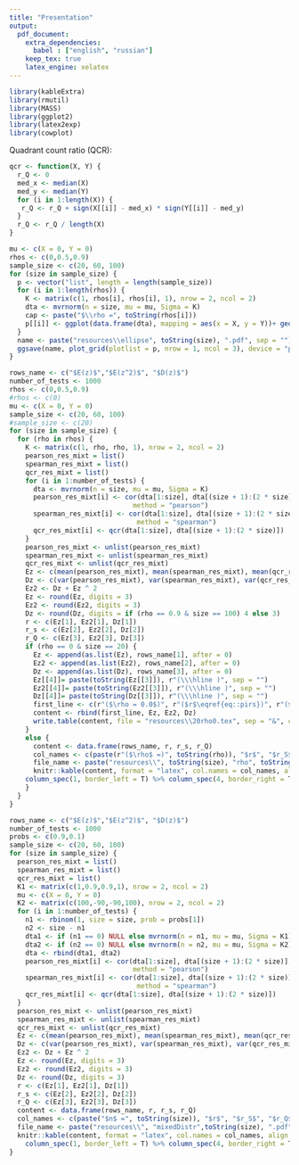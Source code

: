 ```yaml
---
title: "Presentation"
output:
  pdf_document:
    extra_dependencies:
      babel : ["english", "russian"]
    keep_tex: true
    latex_engine: xelatex
---
```


```r
library(kableExtra)
library(rmutil)
library(MASS)
library(ggplot2)
library(latex2exp)
library(cowplot)
```

Quadrant count ratio (QCR):
```r
qcr <- function(X, Y) {
  r_Q <- 0
  med_x <- median(X)
  med_y <- median(Y)
  for (i in 1:length(X)) {
   r_Q <- r_Q + sign(X[[i]] - med_x) * sign(Y[[i]] - med_y)
  }
  r_Q <- r_Q / length(X)
}
```



```r
mu <- c(X = 0, Y = 0)
rhos <- c(0,0.5,0.9)
sample_size <- c(20, 60, 100)
for (size in sample_size) {
  p <- vector("list", length = length(sample_size))
  for (i in 1:length(rhos)) {
    K <- matrix(c(1, rhos[i], rhos[i], 1), nrow = 2, ncol = 2)
    dta <- mvrnorm(n = size, mu = mu, Sigma = K)
    cap <- paste("$\\rho =", toString(rhos[i]))
    p[[i]] <- ggplot(data.frame(dta), mapping = aes(x = X, y = Y))+ geom_point(color = "red") + stat_ellipse(color = "darkblue", size = 1.05) + labs(caption = TeX(cap)) + theme(plot.caption = element_text(hjust = 0.5, size = 12))
  }
  name <- paste("resources\\ellipse", toString(size), ".pdf", sep = "")
  ggsave(name, plot_grid(plotlist = p, nrow = 1, ncol = 3), device = "pdf", width = 15)
}
```


```r
rows_name <- c("$E(z)$","$E(z^2)$", "$D(z)$")
number_of_tests <- 1000
rhos <- c(0,0.5,0.9)
#rhos <- c(0)
mu <- c(X = 0, Y = 0)
sample_size <- c(20, 60, 100)
#sample_size <- c(20)
for (size in sample_size) {
  for (rho in rhos) {
    K <- matrix(c(1, rho, rho, 1), nrow = 2, ncol = 2)
    pearson_res_mixt = list()
    spearman_res_mixt = list()
    qcr_res_mixt = list()
    for (i in 1:number_of_tests) {
      dta <- mvrnorm(n = size, mu = mu, Sigma = K)
      pearson_res_mixt[i] <- cor(dta[1:size], dta[(size + 1):(2 * size)], 
                               method = "pearson")
      spearman_res_mixt[i] <- cor(dta[1:size], dta[(size + 1):(2 * size)],
                                method = "spearman")
      qcr_res_mixt[i] <- qcr(dta[1:size], dta[(size + 1):(2 * size)])
    }
    pearson_res_mixt <- unlist(pearson_res_mixt)
    spearman_res_mixt <- unlist(spearman_res_mixt)
    qcr_res_mixt <- unlist(qcr_res_mixt)
    Ez <- c(mean(pearson_res_mixt), mean(spearman_res_mixt), mean(qcr_res_mixt))
    Dz <- c(var(pearson_res_mixt), var(spearman_res_mixt), var(qcr_res_mixt))
    Ez2 <- Dz + Ez ^ 2
    Ez <- round(Ez, digits = 3)
    Ez2 <- round(Ez2, digits = 3)
    Dz <- round(Dz, digits = if (rho == 0.9 & size == 100) 4 else 3)
    r <- c(Ez[1], Ez2[1], Dz[1])
    r_s <- c(Ez[2], Ez2[2], Dz[2])
    r_Q <- c(Ez[3], Ez2[3], Dz[3])
    if (rho == 0 & size == 20) {
      Ez <- append(as.list(Ez), rows_name[1], after = 0)
      Ez2 <- append(as.list(Ez2), rows_name[2], after = 0)
      Dz <- append(as.list(Dz), rows_name[3], after = 0)
      Ez[[4]]= paste(toString(Ez[[3]]), r"(\\\hline )", sep = "")
      Ez2[[4]]= paste(toString(Ez2[[3]]), r"(\\\hline )", sep = "")
      Dz[[4]]= paste(toString(Dz[[3]]), r"(\\\hline )", sep = "")
      first_line <- c(r"($\rho = 0.0$)", r"($r$\eqref{eq::pirs})", r"($r_s$\eqref{eq::spir})", r"($r_Q$\eqref{eq::rQ}\\\hline )")
      content <- rbind(first_line, Ez, Ez2, Dz)
      write.table(content, file = "resources\\20rho0.tex", sep = "&", col.names = F, row.names = F)
    }
    else {
      content <- data.frame(rows_name, r, r_s, r_Q)
      col_names <- c(paste(r"($\rho$ =)", toString(rho)), "$r$", "$r_S$", "$r_Q$")
      file_name <- paste("resources\\", toString(size), "rho", toString(rho),".pdf", sep = "")
      knitr::kable(content, format = "latex", col.names = col_names, align = c("l","c","c","c"), escape = F) %>%
    column_spec(1, border_left = T) %>% column_spec(4, border_right = T) %>%   save_kable(file_name)
    }
  }
}
```

```r
rows_name <- c("$E(z)$","$E(z^2)$", "$D(z)$")
number_of_tests <- 1000
probs <- c(0.9,0.1)
sample_size <- c(20, 60, 100)
for (size in sample_size) {
  pearson_res_mixt = list()
  spearman_res_mixt = list()
  qcr_res_mixt = list()
  K1 <- matrix(c(1,0.9,0.9,1), nrow = 2, ncol = 2)
  mu <- c(X = 0, Y = 0)
  K2 <- matrix(c(100,-90,-90,100), nrow = 2, ncol = 2)
  for (i in 1:number_of_tests) {
    n1 <- rbinom(1, size = size, prob = probs[1])
    n2 <- size - n1
    dta1 <- if (n1 == 0) NULL else mvrnorm(n = n1, mu = mu, Sigma = K1)
    dta2 <- if (n2 == 0) NULL else mvrnorm(n = n2, mu = mu, Sigma = K2)
    dta <- rbind(dta1, dta2)
    pearson_res_mixt[i] <- cor(dta[1:size], dta[(size + 1):(2 * size)], 
                               method = "pearson")
    spearman_res_mixt[i] <- cor(dta[1:size], dta[(size + 1):(2 * size)],
                                method = "spearman")
    qcr_res_mixt[i] <- qcr(dta[1:size], dta[(size + 1):(2 * size)])
  }
  pearson_res_mixt <- unlist(pearson_res_mixt)
  spearman_res_mixt <- unlist(spearman_res_mixt)
  qcr_res_mixt <- unlist(qcr_res_mixt)
  Ez <- c(mean(pearson_res_mixt), mean(spearman_res_mixt), mean(qcr_res_mixt))
  Dz <- c(var(pearson_res_mixt), var(spearman_res_mixt), var(qcr_res_mixt))
  Ez2 <- Dz + Ez ^ 2
  Ez <- round(Ez, digits = 3)
  Ez2 <- round(Ez2, digits = 3)
  Dz <- round(Dz, digits = 3)
  r <- c(Ez[1], Ez2[1], Dz[1])
  r_s <- c(Ez[2], Ez2[2], Dz[2])
  r_Q <- c(Ez[3], Ez2[3], Dz[3])
  content <- data.frame(rows_name, r, r_s, r_Q)
  col_names <- c(paste("$n$ =", toString(size)), "$r$", "$r_S$", "$r_Q$")
  file_name <- paste("resources\\", "mixedDistr",toString(size), ".pdf", sep = "")
  knitr::kable(content, format = "latex", col.names = col_names, align = c("l","c","c","c"), escape = F) %>%
    column_spec(1, border_left = T) %>% column_spec(4, border_right = T) %>% save_kable(file_name)
}
```


